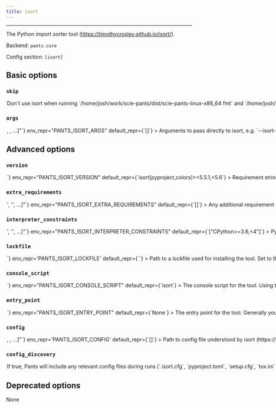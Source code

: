 ```yaml
---
title: isort
---
```



---

The Python import sorter tool (https://timothycrosley.github.io/isort/).

Backend: <span className="color--primary">`pants.core`</span>

Config section: <span className="color--primary">`[isort]`</span>

<span className={styles.options}>

## Basic options

### `skip`

<Option
  cli_repr={`--[no-]isort-skip`}
  env_repr="PANTS_ISORT_SKIP"
  default_repr={`False`}
>
  Don&#x27;t use isort when running
  `/home/josh/work/scie-pants/dist/scie-pants-linux-x86_64 fmt` and
  `/home/josh/work/scie-pants/dist/scie-pants-linux-x86_64 lint`.
</Option>

### `args`

<Option
  cli_repr={`--isort-args="[<shell_str>, <shell_str>, ...]"`}
  env_repr="PANTS_ISORT_ARGS"
  default_repr={`[]`}
>
  Arguments to pass directly to isort, e.g. `--isort-args="--case-sensitive
  --trailing-comma"`.
</Option>

## Advanced options

### `version`

<Option
  cli_repr={`--isort-version=<str>`}
  env_repr="PANTS_ISORT_VERSION"
  default_repr={`isort[pyproject,colors]>=5.5.1,<5.6`}
>
  Requirement string for the tool.
</Option>

### `extra_requirements`

<Option
  cli_repr={`--isort-extra-requirements="['<str>', '<str>', ...]"`}
  env_repr="PANTS_ISORT_EXTRA_REQUIREMENTS"
  default_repr={`[]`}
>
  Any additional requirement strings to use with the tool. This is useful if the
  tool allows you to install plugins or if you need to constrain a dependency to
  a certain version.
</Option>

### `interpreter_constraints`

<Option
  cli_repr={`--isort-interpreter-constraints="['<str>', '<str>', ...]"`}
  env_repr="PANTS_ISORT_INTERPRETER_CONSTRAINTS"
  default_repr={`["CPython>=3.6,<4"]`}
>
  Python interpreter constraints for this tool.
</Option>

### `lockfile`

<Option
  cli_repr={`--isort-lockfile=<str>`}
  env_repr='PANTS_ISORT_LOCKFILE'
  default_repr={`<default>`}
>
Path to a lockfile used for installing the tool.

Set to the string `<default>` to use a lockfile provided by Pants, so long as you have not changed the `--version` and `--extra-requirements` options, and the tool&#x27;s interpreter constraints are compatible with the default. Pants will error or warn if the lockfile is not compatible (controlled by `[python-setup].invalid_lockfile_behavior`). See https://github.com/pantsbuild/pants/blob/release_2.7.2/src/python/pants/backend/python/lint/isort/lockfile.txt for the default lockfile contents.

Set to the string `<none>` to opt out of using a lockfile. We do not recommend this, though, as lockfiles are essential for reproducible builds.

To use a custom lockfile, set this option to a file path relative to the build root, then run `./pants generate-lockfiles --resolve=isort`.

Lockfile generation currently does not wire up the `[python-repos]` options. If lockfile generation fails, you can manually generate a lockfile, such as by using pip-compile or `pip freeze`. Set this option to the path to your manually generated lockfile. When manually maintaining lockfiles, set `[python-setup].invalid_lockfile_behavior = 'ignore'`.

</Option>

### `console_script`

<Option
  cli_repr={`--isort-console-script=<str>`}
  env_repr="PANTS_ISORT_CONSOLE_SCRIPT"
  default_repr={`isort`}
>
  The console script for the tool. Using this option is generally preferable to
  (and mutually exclusive with) specifying an --entry-point since console script
  names have a higher expectation of staying stable across releases of the tool.
  Usually, you will not want to change this from the default.
</Option>

### `entry_point`

<Option
  cli_repr={`--isort-entry-point=<str>`}
  env_repr="PANTS_ISORT_ENTRY_POINT"
  default_repr={`None`}
>
  The entry point for the tool. Generally you only want to use this option if
  the tool does not offer a --console-script (which this option is mutually
  exclusive with). Usually, you will not want to change this from the default.
</Option>

### `config`

<Option
  cli_repr={`--isort-config="[<file_option>, <file_option>, ...]"`}
  env_repr='PANTS_ISORT_CONFIG'
  default_repr={`[]`}
>
Path to config file understood by isort (https://pycqa.github.io/isort/docs/configuration/config_files/).

Setting this option will disable `[isort].config_discovery`. Use this option if the config is located in a non-standard location.

If using isort 5+ and you specify only 1 config file, Pants will configure isort&#x27;s argv to point to your config file.

</Option>

### `config_discovery`

<Option
  cli_repr={`--[no-]isort-config-discovery`}
  env_repr='PANTS_ISORT_CONFIG_DISCOVERY'
  default_repr={`True`}
>
If true, Pants will include any relevant config files during runs (`.isort.cfg`, `pyproject.toml`, `setup.cfg`, `tox.ini` and `.editorconfig`).

Use `[isort].config` instead if your config is in a non-standard location.

</Option>

## Deprecated options

None

</span>
